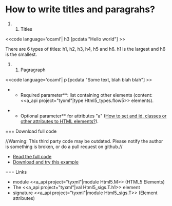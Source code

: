 =How to write titles and paragrahs?=

#### Titles

<<code language='ocaml'|
h3 [pcdata "Hello world"]
>>

There are 6 types of titles: h1, h2, h3, h4, h5 and h6. h1 is the largest and h6 is the smallest.

#### Pagragraph

<<code language='ocaml'|
p [pcdata "Some text, blah blah blah"]
>>

**Required parameter**: list containing other elements (content: <<a_api project="tyxml"|type Html5_types.flow5>> elements).

**Optional parameter** for attributes "a" ([[wiki:manual/how-to-set-and-id-classes-or-other-attributes-to-html-elements|How to set and id, classes or other attributes to HTML elements?]]).

=== Download full code

//Warning: This third party code may be outdated. Please notify the author is something is broken, or do a pull request on github.//

* [[https://github.com/db0company/Ocsigen-Quick-Howto/blob/master/elements/example.eliom|Read the full code]]
* [[https://github.com/db0company/Ocsigen-Quick-Howto|Download and try this example]]

=== Links

* module <<a_api project="tyxml"|module Html5.M>> (HTML5 Elements)
* The <<a_api project="tyxml"|val Html5_sigs.T.h1>> element
* signature <<a_api project="tyxml"|module Html5_sigs.T>> (Element attributes)
